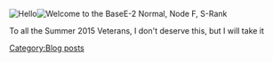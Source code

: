 [[File:Tiberius_Teruzuki.jpg|frame|left|Hello]][[File:Tiberius_Teruzuki_2.jpg|frame|left|Welcome to the Base]]E-2 Normal, Node F, S-Rank



To all the Summer 2015 Veterans, I don't deserve this, but I will take it
[[Category:Blog posts]]
